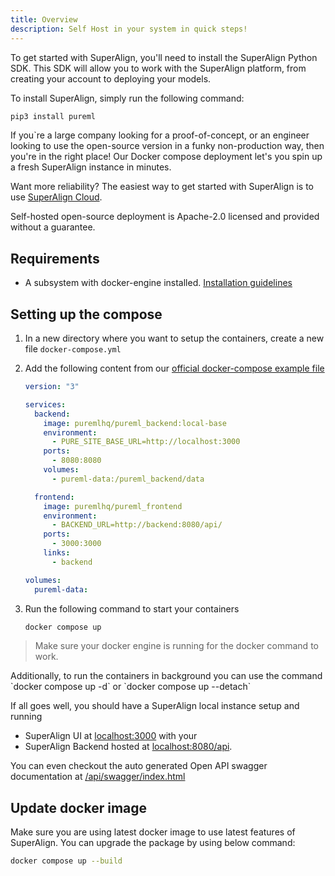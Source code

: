 ```yaml
---
title: Overview
description: Self Host in your system in quick steps!
---
```


To get started with SuperAlign, you'll need to install the SuperAlign Python SDK. This SDK will allow you to work with the SuperAlign platform, from creating your account to deploying your models.

To install SuperAlign, simply run the following command:

<CodeGroup>

```bash >_ Terminal
pip3 install pureml
```

</CodeGroup>

If you`re a large company looking for a proof-of-concept, or an engineer looking to use the open-source version in a funky non-production way, then you're in the right place! Our Docker compose deployment let's you spin up a fresh SuperAlign instance in minutes.

Want more reliability? The easiest way to get started with SuperAlign is to use [SuperAlign Cloud](https://superalign.ai/).

<Info>
  Self-hosted open-source deployment is Apache-2.0 licensed and provided without
  a guarantee.
</Info>

## Requirements

- A subsystem with docker-engine installed. [Installation guidelines](https://docs.docker.com/engine/install/)

## Setting up the compose

1. In a new directory where you want to setup the containers, create a new file `docker-compose.yml`
2. Add the following content from our [official docker-compose example file](https://raw.githubusercontent.com/PuremlHQ/PureML/main/packages/pureml_docker/docker-compose.yml)

   ```yml docker-compose.yml
   version: "3"

   services:
     backend:
       image: puremlhq/pureml_backend:local-base
       environment:
         - PURE_SITE_BASE_URL=http://localhost:3000
       ports:
         - 8080:8080
       volumes:
         - pureml-data:/pureml_backend/data

     frontend:
       image: puremlhq/pureml_frontend
       environment:
         - BACKEND_URL=http://backend:8080/api/
       ports:
         - 3000:3000
       links:
         - backend

   volumes:
     pureml-data:
   ```

3. Run the following command to start your containers

   <CodeGroup>

   ```bash >_ Terminal
   docker compose up
   ```

    </CodeGroup>

> Make sure your docker engine is running for the docker command to work.

<Info>
  Additionally, to run the containers in background you can use the command
  `docker compose up -d` or `docker compose up --detach`
</Info>

If all goes well, you should have a SuperAlign local instance setup and running

- SuperAlign UI at [localhost:3000](https://localhost:3000) with your
- SuperAlign Backend hosted at [localhost:8080/api](http://localhost:8080/api).

You can even checkout the auto generated Open API swagger documentation at [/api/swagger/index.html](http://localhost:8080/api/swagger/index.html)

## Update docker image

Make sure you are using latest docker image to use latest features of SuperAlign. You can upgrade the package by using below command:

<CodeGroup>

```bash >_ Terminal
docker compose up --build
```

</CodeGroup>
